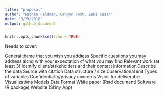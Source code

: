 ```yaml
---
title: "proposal"
author: "Nathan Feldman, Canyon Foot, Zeki Kazan"
date: "3/29/2018"
output: github_document
---
```


```r
knitr::opts_chunk$set(echo = TRUE)
```

Needs to cover:

General theme that you wish you address
Specific questions you may address along with your expectation of what you may find
Relevant work (at least 3)
Identify client/stakeholders and their contact information
Describe the data
Source with citation
Data structure / size
Observational unit
Types of variables
Confidentiality/privacy concerns
Vision for deliverable
Visualizations
Models
Data
Format
White paper (Rmd document)
Software (R package)
Website (Shiny App)